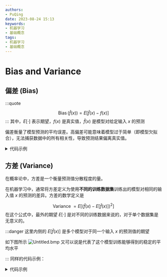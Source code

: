 ```yaml
---
authors:
- PuQing
date: 2023-08-24 15:13
keywords:
- 机器学习
- 基础概念
tags:
- 机器学习
- 基础概念
---
```

# Bias and Variance

## 偏差 (Bias)

:::quote

$$
\operatorname{Bias}(\hat{f}(x))=E[\hat{f}(x)-f(x)]
$$
:::
其中，$E[\cdot]$ 表示期望，$f(x)$ 是真实值，$\hat{f}(x)$ 是模型对给定输入 $x$ 的预测

偏差衡量了模型预测的平均误差。高偏差可能意味着模型过于简单（即模型欠拟合），无法捕获数据中的所有相关性，导致预测结果偏离真实值。


<!--truncate-->
<details>  
<summary>代码示例</summary>  


```python
import numpy as np
import matplotlib.pyplot as plt
from sklearn.linear_model import LinearRegression

# 设置随机种子以保证结果的可复现性
np.random.seed(0)

# 生成输入数据
x = np.linspace(-10, 10, 10)

print("Input: ", y)

# 定义真实函数
def f(x):
    return 2 * x + 3

# 生成带噪声的目标数据
y = f(x) + np.random.normal(0, 2, size=len(x))  # 添加噪声

# 拟合线性模型
model = LinearRegression()
model.fit(x.reshape(-1, 1), y)

# 得到模型预测
y_pred = model.predict(x.reshape(-1, 1))

# 计算偏差
bias = np.mean(y_pred - f(x))

print("True value: ", y)
print("Predicted value: ", y_pred)
print("Bias: ", bias)

# 可视化
plt.scatter(x, y, color='blue', label='True value')
plt.plot(x, y_pred, color='red', label='Predicted value')
plt.legend()
plt.show()
```

</details>


## 方差 (Variance)

在概率论中，方差是一个衡量<Highlight>预测值</Highlight>分散程度的量。

在机器学习中，通常将方差定义为使用**不同的训练数据集**训练出的模型对相同的输入值 $x$ 的预测的差异。方差的数学定义是

$$
\text { Variance }=E\left[(\hat{f}(x)-E[\hat{f}(x)])^{2}\right]
$$
在这个公式中，最外的期望 $E[\cdot]$ 是对不同的训练数据来说的，对于单个数据集是无意义的。

:::danger 这里内侧的 $E[\hat{f}(x)]$ 是多个模型对于同一个输入 $x$ 的预测值的期望

如下图所示
![Untitled.bmp](https://images.puqing.work/2023/08/24/64e70e89aef9a.bmp)
又可以说是代表了这个模型训练能够得到的稳定的平均水平

:::
同样的代码示例：

<details>  
<summary>代码示例</summary>  
```python
import numpy as np
import matplotlib.pyplot as plt
from sklearn.linear_model import LinearRegression


np.random.seed(0)

x = np.linspace(-10, 10, 10)

def f(x):
return 2 * x + 3

y_true = f(x)

predictions = []

for _ in range(100):
y = y_true + np.random.normal(0, 1, size=len(x))  # 增大噪声的标准差

```
model = LinearRegression()
model.fit(x.reshape(-1, 1), y)

y_pred = model.predict(x.reshape(-1, 1))
predictions.append(y_pred)
```

variance = np.var(predictions, axis=0)
print("Variance: ", variance)

plt.figure(figsize=(10, 6))
plt.plot(x, y_true, color='black', label='True function')
for i, y_pred in enumerate(predictions):
plt.plot(x, y_pred, color='blue', alpha=0.1)
plt.legend()
plt.show()

```
</details>

## 降低泛化误差方法(正则化方法)

- dropout
- dense 中的normalization
- 数据中的shuffle

## 方差、偏差和模型复杂度之间的关系

![image.png](https://images.puqing.work/2023/08/24/64e710f8e648a.png)
```
